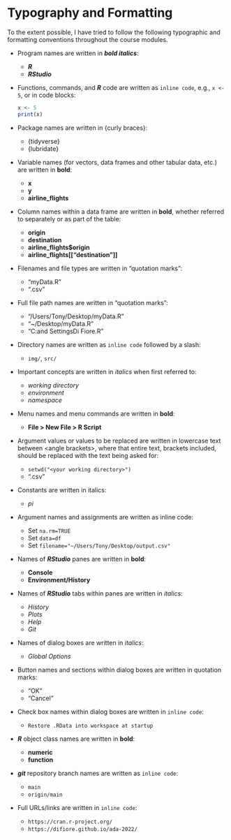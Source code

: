 # Typography and Formatting {.unnumbered}

To the extent possible, I have tried to follow the following typographic and formatting conventions throughout the course modules.

-   Program names are written in ***bold italics***:

    -   ***R***
    -   ***RStudio***

-   Functions, commands, and ***R*** code are written as `inline code`, e.g., `x <- 5`, or in code blocks:

    ```r
    x <- 5
    print(x)
    ```

-   Package names are written in {curly braces}:

    -   {tidyverse}
    -   {lubridate}

-   Variable names (for vectors, data frames and other tabular data, etc.) are written in **bold**:

    -   **x**
    -   **y**
    -   **airline_flights**

-   Column names within a data frame are written in **bold**, whether referred to separately or as part of the table:

    -   **origin**
    -   **destination**
    -   **airline_flights$origin**
    -   **airline_flights[["destination"]]**

-   Filenames and file types are written in "quotation marks":

    -   "myData.R"
    -   ".csv"

-   Full file path names are written in "quotation marks":

    -   "/Users/Tony/Desktop/myData.R"
    -   "~/Desktop/myData.R"
    -   "C:\Documents and Settings\Anthony Di Fiore\Desktop\myData.R"

-   Directory names are written as `inline code` followed by a slash:

    -   `img/`, `src/`

-   Important concepts are written in *italics* when first referred to:

    -   *working directory*
    -   *environment*
    -   *namespace*

-   Menu names and menu commands are written in **bold**:

    -   **File > New File > R Script**

-   Argument values or values to be replaced are written in lowercase text between \<angle brackets\>, where that entire text, brackets included, should be replaced with the text being asked for:

    -   `setwd("<your working directory>")`
    -   "<your file name>.csv"

-   Constants are written in italics:

    -   *pi*

-   Argument names and assignments are written as inline code:

    -   Set `na.rm=TRUE`
    -   Set `data=df`
    -   Set `filename="~/Users/Tony/Desktop/output.csv"`

-   Names of ***RStudio*** panes are written in **bold**:

    -   **Console**
    -   **Environment/History**

-   Names of ***RStudio*** tabs within panes are written in *italics*:

    -   *History*
    -   *Plots*
    -   *Help*
    -   *Git*

-   Names of dialog boxes are written in *italics*:

    -   *Global Options*

-   Button names and sections within dialog boxes are written in quotation marks:

    -   "OK"
    -   "Cancel"

-   Check box names within dialog boxes are written in `inline code`:

    -   `Restore .RData into workspace at startup`

-   ***R*** object class names are written in **bold**:

    -   **numeric**
    -   **function**

-   ***git*** repository branch names are written as `inline code`:

    -   `main`
    -   `origin/main`

-   Full URLs/links are written in `inline code`:

    -   `https://cran.r-project.org/`
    -   `https://difiore.github.io/ada-2022/`
